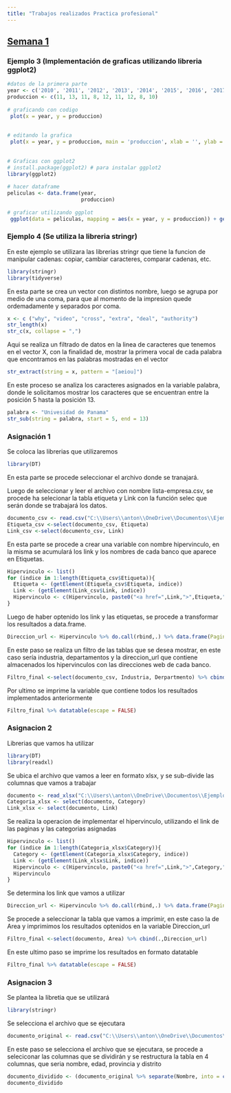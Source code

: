 ```yaml
---
title: "Trabajos realizados Practica profesional"
---
```


## [Semana 1](Ejemplo_1.qmd, Ejemplo_2.qmd)


### Ejemplo 3 (Implementación de graficas utilizando libreria ggplot2)

```r
#datos de la primera parte
year <- c('2010', '2011', '2012', '2013', '2014', '2015', '2016', '2017', '2018')
produccion <- c(11, 13, 11, 8, 12, 11, 12, 8, 10)
 
# graficando con codigo
 plot(x = year, y = produccion)
 
 
# editando la grafica
 plot(x = year, y = produccion, main = 'produccion', xlab = '', ylab = '', col =  'cornflowerblue', pch = 16, panel.first = grid ())
 
 
# Graficas con ggplot2
# install.package(ggplot2) # para instalar ggplot2
library(ggplot2)
 
# hacer dataframe
peliculas <- data.frame(year, 
                        produccion)
 
# graficar utilizando ggplot
 ggplot(data = peliculas, mapping = aes(x = year, y = produccion)) + geom_point() + labs(title = 'produccion')
```

### Ejemplo 4 (Se utiliza la libreria stringr)

En este ejemplo se utilizara las librerias stringr que tiene la funcion de manipular cadenas: copiar, cambiar caracteres, comparar cadenas, etc.

```r
library(stringr)
library(tidyverse)
```

En esta parte se crea un vector con distintos nombre, luego se agrupa por medio de una coma, para que al momento de la impresion quede ordemadamente y separados por coma.

```r
x <- c ("why", "video", "cross", "extra", "deal", "authority")
str_length(x)
str_c(x, collapse = ",")
```

Aqui se realiza un filtrado de datos en la linea de caracteres que tenemos en el vector X, con la finalidad de, mostrar la primera vocal de cada palabra que encontramos en las palabras mostradas en el vector

```r
str_extract(string = x, pattern = "[aeiou]")
```

En este proceso se analiza los caracteres asignados en la variable palabra, donde le solicitamos mostrar los caracteres que se encuentran entre la posición 5 hasta la posición 13.

```r
palabra <- "Univesidad de Panama"
str_sub(string = palabra, start = 5, end = 13)
```

### Asignación 1

Se coloca las librerias que utilizaremos

```r
library(DT)
```

En esta parte se procede seleccionar el archivo donde se tranajará.

Luego de seleccionar y leer el archivo con nombre lista-empresa.csv, se procede ha selecionar la tabla etiqueta y Link con la función selec que serán donde se trabajará los datos.

```r
documento_csv <- read.csv("C:\\Users\\anton\\OneDrive\\Documentos\\Ejemplos_R\\lista-empresas.csv")
Etiqueta_csv <-select(documento_csv, Etiqueta)
Link_csv <-select(documento_csv, Link)
```

En esta parte se procede a crear una variable con nombre hipervinculo, en la misma se acumulará los link y los nombres de cada banco que aparece en Etiquetas.

```r
Hipervinculo <- list()
for (indice in 1:length(Etiqueta_csv$Etiqueta)){
  Etiqueta <- (getElement(Etiqueta_csv$Etiqueta, indice))
  Link <- (getElement(Link_csv$Link, indice))
  Hipervinculo <- c(Hipervinculo, paste0("<a href=",Link,">",Etiqueta,"</a>"))
}
```

Luego de haber optenido los link y las etiquetas, se procede a transformar los resultados a data.frame.

```r
Direccion_url <- Hipervinculo %>% do.call(rbind,.) %>% data.frame(Paginas = .)
```

En este paso se realiza un filtro de las tablas que se desea mostrar, en este caso sería industria, departamentos y la direccion_url que contiene almacenados los hipervinculos con las direcciones web de cada banco.

```r
Filtro_final <-select(documento_csv, Industria, Derpartmento) %>% cbind(.,Direccion_url)
```

Por ultimo se imprime la variable que contiene todos los resultados implementados anteriormente

```r
Filtro_final %>% datatable(escape = FALSE)
```

### Asignacion 2

Librerias que vamos ha utilizar

```r
library(DT)
library(readxl)
```

Se ubica el archivo que vamos a leer en formato xlsx, y se sub-divide las columnas que vamos a trabajar

```r
documento <- read_xlsx("C:\\Users\\anton\\OneDrive\\Documentos\\Ejemplos_R\\Datos_ejemplo_2.xlsx")
Categoria_xlsx <- select(documento, Category)
Link_xlsx <- select(documento, Link)
```

Se realiza la operacion de implementar el hipervinculo, utilizando el link de las paginas y las categorias asignadas

```r
Hipervinculo <- list()
for (indice in 1:length(Categoria_xlsx$Category)){
  Category <- (getElement(Categoria_xlsx$Category, indice))
  Link <- (getElement(Link_xlsx$Link, indice))
  Hipervinculo <- c(Hipervinculo, paste0("<a href=",Link,">",Category,"</a>"))
  Hipervinculo
}
```

Se determina los link que vamos a utilizar

```r
Direccion_url <- Hipervinculo %>% do.call(rbind,.) %>% data.frame(Paginas = .)
```

Se procede a seleccionar la tabla que vamos a imprimir, en este caso la de Area y imprimimos los resultados optenidos en la variable Direccion_url

```r
Filtro_final <-select(documento, Area) %>% cbind(.,Direccion_url)
```

En este ultimo paso se imprime los resultados en formato datatable

```r
Filtro_final %>% datatable(escape = FALSE)
```

### Asignacion 3

Se plantea la libretia que se utilizará
```r
library(stringr)
```

Se selecciona el archivo que se ejecutara
```r
documento_original <- read.csv("C:\\Users\\anton\\OneDrive\\Documentos\\Ejemplos_R\\DatosPeronales.csv")
```
  
En este paso se selecciona el archivo que se ejecutara, se procede a seleciconar las columnas que se dividirán y se restructura la tabla en 4 columnas, que seria nombre, edad, provincia y distrito
```r
documento_dividido <- (documento_original %>% separate(Nombre, into = c("Nombre", "Edad"), sep = "[/-]") %>% separate(Dirección, into = c("Provincia", "Distrito"), sep = "-"))
documento_dividido
```